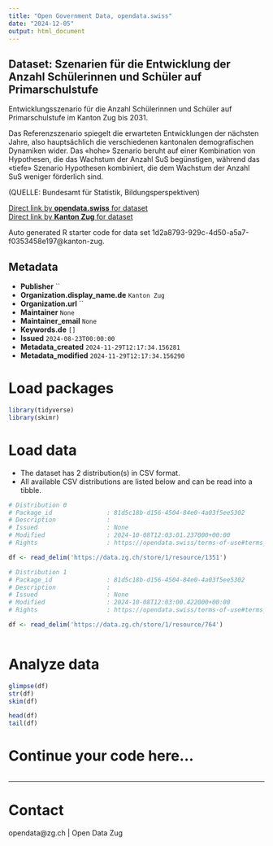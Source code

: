 ```yaml
---
title: "Open Government Data, opendata.swiss"
date: "2024-12-05"
output: html_document
---
```


## Dataset: Szenarien für die Entwicklung der Anzahl Schülerinnen und Schüler auf Primarschulstufe

Entwicklungsszenario für die Anzahl Schülerinnen und Schüler auf Primarschulstufe im Kanton Zug bis 2031.

Das Referenzszenario spiegelt die erwarteten Entwicklungen der nächsten Jahre, also hauptsächlich die verschiedenen kantonalen demografischen Dynamiken wider. Das «hohe» Szenario beruht auf einer Kombination von Hypothesen, die das Wachstum der Anzahl SuS begünstigen, während das «tiefe» Szenario Hypothesen kombiniert, die dem Wachstum der Anzahl SuS weniger förderlich sind.

(QUELLE: Bundesamt für Statistik, Bildungsperspektiven)

[Direct link by **opendata.swiss** for dataset](https://opendata.swiss/de/dataset/szenarien-fur-die-entwicklung-der-anzahl-schulerinnen-und-schuler-auf-primarschulstufe)<br>
[Direct link by **Kanton Zug** for dataset](https://www.zg.ch/behoerden/gesundheitsdirektion/statistikfachstelle/themen/bildung/8-bildungsszenarien)

Auto generated R starter code for data set 1d2a8793-929c-4d50-a5a7-f0353458e197@kanton-zug.

## Metadata

- **Publisher** ``
- **Organization.display_name.de** `Kanton Zug`
- **Organization.url** ``
- **Maintainer** `None`
- **Maintainer_email** `None`
- **Keywords.de** `[]`
- **Issued** `2024-08-23T00:00:00`
- **Metadata_created** `2024-11-29T12:17:34.156281`
- **Metadata_modified** `2024-11-29T12:17:34.156290`


# Load packages

```r

library(tidyverse)
library(skimr)

```

# Load data

-   The dataset has 2 distribution(s) in CSV format.
-   All available CSV distributions are listed below and can be read into a tibble.

```r

# Distribution 0
# Package_id               : 81d5c18b-d156-4504-84e0-4a03f5ee5302
# Description              : 
# Issued                   : None
# Modified                 : 2024-10-08T12:03:01.237000+00:00
# Rights                   : https://opendata.swiss/terms-of-use#terms_by

df <- read_delim('https://data.zg.ch/store/1/resource/1351')

# Distribution 1
# Package_id               : 81d5c18b-d156-4504-84e0-4a03f5ee5302
# Description              : 
# Issued                   : None
# Modified                 : 2024-10-08T12:03:00.422000+00:00
# Rights                   : https://opendata.swiss/terms-of-use#terms_open

df <- read_delim('https://data.zg.ch/store/1/resource/764')



```

# Analyze data

```r

glimpse(df)
str(df)
skim(df)

head(df)
tail(df)

```

# Continue your code here...

```r

```

------------------------------------------------------------------------

# Contact

opendata@zg.ch | Open Data Zug
